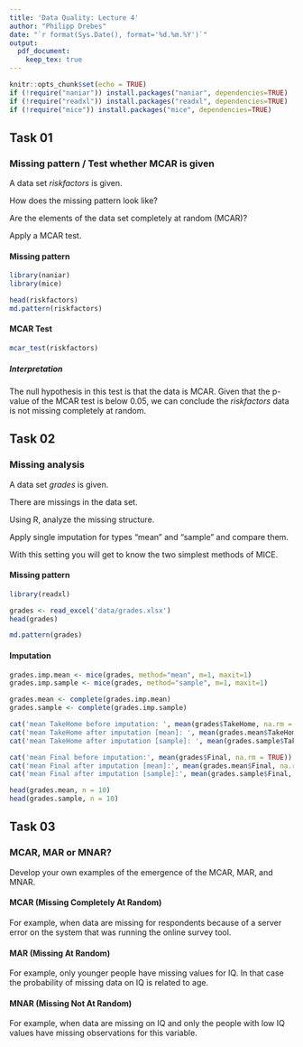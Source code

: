 ```yaml
---
title: 'Data Quality: Lecture 4'
author: "Philipp Drebes"
date: "`r format(Sys.Date(), format='%d.%m.%Y')`"
output:
  pdf_document: 
    keep_tex: true
---
```


```r
knitr::opts_chunk$set(echo = TRUE)
if (!require("naniar")) install.packages("naniar", dependencies=TRUE)
if (!require("readxl")) install.packages("readxl", dependencies=TRUE)
if (!require("mice")) install.packages("mice", dependencies=TRUE)
```

## Task 01
### Missing pattern / Test whether MCAR is given

A data set *riskfactors* is given.

How does the missing pattern look like?

Are the elements of the data set completely at random (MCAR)?

Apply a MCAR test.

#### Missing pattern


```r
library(naniar)
library(mice)

head(riskfactors)
md.pattern(riskfactors)
```

#### MCAR Test

```r
mcar_test(riskfactors)
```

##### Interpretation

The null hypothesis in this test is that the data is MCAR.
Given that the p-value of the MCAR test is below 0.05, we can conclude the *riskfactors* data is not missing completely at random.

## Task 02
### Missing analysis

A data set *grades* is given.

There are missings in the data set.

Using R, analyze the missing structure.

Apply single imputation for types "mean" and "sample" and compare them.

With this setting you will get to know the two simplest methods of MICE.


#### Missing pattern

```r
library(readxl)

grades <- read_excel('data/grades.xlsx')
head(grades)

md.pattern(grades)
```



#### Imputation


```r
grades.imp.mean <- mice(grades, method="mean", m=1, maxit=1)
grades.imp.sample <- mice(grades, method="sample", m=1, maxit=1)

grades.mean <- complete(grades.imp.mean)
grades.sample <- complete(grades.imp.sample)

cat('mean TakeHome before imputation: ', mean(grades$TakeHome, na.rm = TRUE))
cat('mean TakeHome after imputation [mean]: ', mean(grades.mean$TakeHome, na.rm = TRUE))
cat('mean TakeHome after imputation [sample]: ', mean(grades.sample$TakeHome, na.rm = TRUE))

cat('mean Final before imputation:', mean(grades$Final, na.rm = TRUE))
cat('mean Final after imputation [mean]:', mean(grades.mean$Final, na.rm = TRUE))
cat('mean Final after imputation [sample]:', mean(grades.sample$Final, na.rm = TRUE))
```


```r
head(grades.mean, n = 10)
head(grades.sample, n = 10)
```



## Task 03
### MCAR, MAR or MNAR?
Develop your own examples of the emergence of the MCAR, MAR, and MNAR.

#### MCAR (Missing Completely At Random)
For example, when data are missing for respondents because of a server error on the system that was running the online survey tool.

#### MAR (Missing At Random)
For example, only younger people have missing values for IQ. In that case the probability of missing data on IQ is related to age.

#### MNAR (Missing Not At Random)
For example, when data are missing on IQ and only the people with low IQ values have missing observations for this variable.

